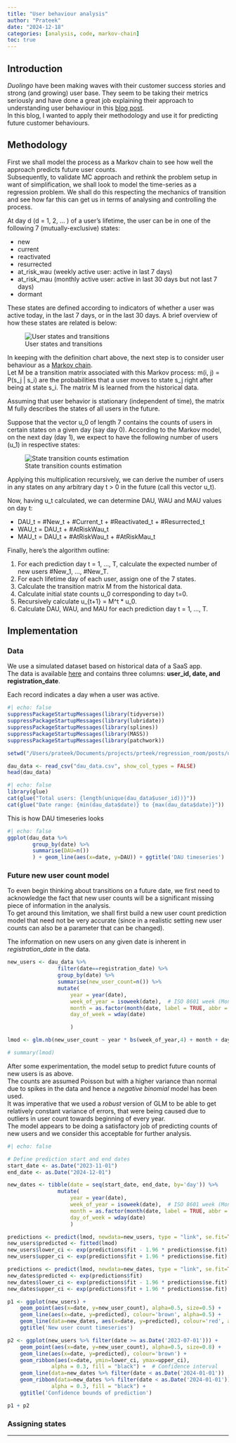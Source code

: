 ```yaml
---
title: "User behaviour analysis"
author: "Prateek"
date: "2024-12-18"
categories: [analysis, code, markov-chain]
toc: true
---
```


## Introduction

*Duolingo* have been making waves with their customer success stories and strong (and growing) user base. They seem to be taking their metrics seriously and have done a great job explaining their approach to understanding user behaviour in this [blog post](https://blog.duolingo.com/growth-model-duolingo/). <br/> In this blog, I wanted to apply their methodology and use it for predicting future customer behaviours.

## Methodology

First we shall model the process as a Markov chain to see how well the approach predicts future user counts. <br/>
Subsequently, to validate MC approach and rethink the problem setup in want of simplification, we shall look to model the time-series as a regression problem. We shall do this respecting the mechanics of transition and see how far this can get us in terms of analysing and controlling the process.

At day d (d = 1, 2, … ) of a user’s lifetime, the user can be in one of the following 7 (mutually-exclusive) states: <br/>

-   new
-   current
-   reactivated
-   resurrected
-   at_risk_wau (weekly active user: active in last 7 days)
-   at_risk_mau (monthly active user: active in last 30 days but not last 7 days)
-   dormant

These states are defined according to indicators of whether a user was active today, in the last 7 days, or in the last 30 days. A brief overview of how these states are related is below:

![User states and transitions](states.png){fig-align="center"}

In keeping with the definition chart above, the next step is to consider user behaviour as a [Markov chain](https://en.wikipedia.org/wiki/Markov_chain). <br/> Let M be a transition matrix associated with this Markov process: m(i, j) = P(s_j | s_i) are the probabilities that a user moves to state s_j right after being at state s_i. The matrix M is learned from the historical data.

Assuming that user behavior is stationary (independent of time), the matrix M fully describes the states of all users in the future.

Suppose that the vector u_0 of length 7 contains the counts of users in certain states on a given day (say day 0). According to the Markov model, on the next day (day 1), we expect to have the following number of users (u_1) in respective states:

![State transition counts estimation](count_estimation.png){fig-align="center"}

Applying this multiplication recursively, we can derive the number of users in any states on any arbitrary day t > 0 in the future (call this vector u_t).

Now, having u_t calculated, we can determine DAU, WAU and MAU values on day t:

* DAU_t = #New_t + #Current_t + #Reactivated_t + #Resurrected_t
* WAU_t = DAU_t + #AtRiskWau_t
* MAU_t = DAU_t + #AtRiskWau_t + #AtRiskMau_t

Finally, here’s the algorithm outline:

1. For each prediction day t = 1, …, T, calculate the expected number of new users #New_1, …, #New_T.
2. For each lifetime day of each user, assign one of the 7 states.
3. Calculate the transition matrix M from the historical data.
4. Calculate initial state counts u_0 corresponding to day t=0.
5. Recursively calculate u_{t+1} = M^t * u_0.
6. Calculate DAU, WAU, and MAU for each prediction day t = 1, …, T.

## Implementation

### Data

We use a simulated dataset based on historical data of a SaaS app. <br/>
The data is available [here](https://raw.githubusercontent.com/prteek/regression_room/refs/heads/main/posts/user_behaviour_analysis/dau_data.csv) and contains three columns: **user_id, date, and registration_date**.

Each record indicates a day when a user was active. <br/>

```r
#| echo: false
suppressPackageStartupMessages(library(tidyverse))
suppressPackageStartupMessages(library(lubridate))
suppressPackageStartupMessages(library(splines))
suppressPackageStartupMessages(library(MASS))
suppressPackageStartupMessages(library(patchwork))

setwd("/Users/prateek/Documents/projects/prteek/regression_room/posts/user_behaviour_analysis")

```

```r
dau_data <- read_csv("dau_data.csv", show_col_types = FALSE)
head(dau_data)

```

```r
#| echo: false
library(glue)
cat(glue("Total users: {length(unique(dau_data$user_id))}"))
cat(glue("Date range: {min(dau_data$date)} to {max(dau_data$date)}"))

```

This is how DAU timeseries looks

```r
#| echo: false
ggplot(dau_data %>%
        group_by(date) %>%
        summarise(DAU=n())
        ) + geom_line(aes(x=date, y=DAU)) + ggtitle('DAU timeseries')

```

### Future new user count model

To even begin thinking about transitions on a future date, we first need to acknowledge the fact that new user counts will be a significant missing piece of information in the analysis. <br/>
To get around this limitation, we shall first build a new user count prediction model that need not be very accurate (since in a realistic setting new user counts can also be a parameter that can be changed).

The information on new users on any given date is inherent in *registration_date* in the data.

```r
new_users <- dau_data %>%
                filter(date==registration_date) %>%
                group_by(date) %>%
                summarise(new_user_count=n()) %>%
                mutate(
                    year = year(date),
                    week_of_year = isoweek(date),  # ISO 8601 week (Monday starts the week)
                    month = as.factor(month(date, label = TRUE, abbr = TRUE)),  # Month as abbreviated name
                    day_of_week = wday(date)

                    )

lmod <- glm.nb(new_user_count ~ year * bs(week_of_year,4) + month + day_of_week , data=new_users)

# summary(lmod)

```
After some experimentation, the model setup to predict future counts of new users is as above. <br/>
The counts are assumed Poisson but with a higher variance than normal due to spikes in the data and hence a *negative binomial* model has been used. <br/>
It was imperative that we used a *robust* version of GLM to be able to get relatively constant variance of errors, that were being caused due to outliers in user count towards beginning of every year. <br/>
The model appears to be doing a satisfactory job of predicting counts of new users and we consider this acceptable for further analysis.

```r
#| echo: false

# Define prediction start and end dates
start_date <- as.Date("2023-11-01")
end_date <- as.Date("2024-12-01")

new_dates <- tibble(date = seq(start_date, end_date, by='day')) %>%
                mutate(
                    year = year(date),
                    week_of_year = isoweek(date),  # ISO 8601 week (Monday starts the week)
                    month = as.factor(month(date, label = TRUE, abbr = TRUE)),  # Month as abbreviated name
                    day_of_week = wday(date)
                    )

predictions <- predict(lmod, newdata=new_users, type = "link", se.fit=TRUE)
new_users$predicted <- fitted(lmod)
new_users$lower_ci <- exp(predictions$fit - 1.96 * predictions$se.fit)
new_users$upper_ci <- exp(predictions$fit + 1.96 * predictions$se.fit)

predictions <- predict(lmod, newdata=new_dates, type = "link", se.fit=TRUE)
new_dates$predicted <- exp(predictions$fit)
new_dates$lower_ci <- exp(predictions$fit - 1.96 * predictions$se.fit)
new_dates$upper_ci <- exp(predictions$fit + 1.96 * predictions$se.fit)

p1 <- ggplot(new_users) +
    geom_point(aes(x=date, y=new_user_count), alpha=0.5, size=0.5) +
    geom_line(aes(x=date, y=predicted), colour='brown', alpha=0.5) +
    geom_line(data=new_dates, aes(x=date, y=predicted), colour='red', alpha=0.5) +
    ggtitle('New user count timeseries')

p2 <- ggplot(new_users %>% filter(date >= as.Date('2023-07-01'))) +
    geom_point(aes(x=date, y=new_user_count), alpha=0.5, size=0.8) +
    geom_line(aes(x=date, y=predicted), colour='brown') +
    geom_ribbon(aes(x=date, ymin=lower_ci, ymax=upper_ci),
              alpha = 0.3, fill = "black") +  # Confidence interval
    geom_line(data=new_dates %>% filter(date < as.Date('2024-01-01')) , aes(x=date, y=predicted), colour='red') +
    geom_ribbon(data=new_dates %>% filter(date < as.Date('2024-01-01')), aes(x=date, ymin=lower_ci, ymax=upper_ci),
              alpha = 0.3, fill = "black") +
    ggtitle('Confidence bounds of prediction')

p1 + p2

```

### Assigning states



---